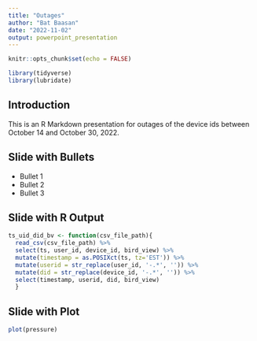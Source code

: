 ```yaml
---
title: "Outages"
author: "Bat Baasan"
date: "2022-11-02"
output: powerpoint_presentation
---
```


```r
knitr::opts_chunk$set(echo = FALSE)
```


```r
library(tidyverse)
library(lubridate)
```


## Introduction

This is an R Markdown presentation for outages of the device ids between October 14 and October 30, 2022. 

## Slide with Bullets

- Bullet 1
- Bullet 2
- Bullet 3

## Slide with R Output
```r
ts_uid_did_bv <- function(csv_file_path){
  read_csv(csv_file_path) %>% 
  select(ts, user_id, device_id, bird_view) %>% 
  mutate(timestamp = as.POSIXct(ts, tz='EST')) %>% 
  mutate(userid = str_replace(user_id, '-.*', '')) %>% 
  mutate(did = str_replace(device_id, '-.*', '')) %>% 
  select(timestamp, userid, did, bird_view)
  }
```
## Slide with Plot

```r
plot(pressure)
```

